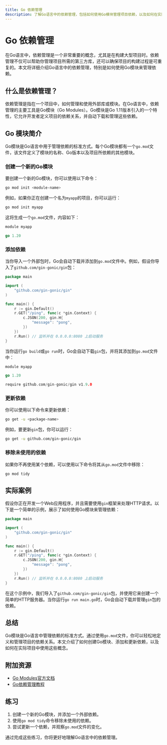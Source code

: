 ```yaml
---
title: Go 依赖管理
description: 了解Go语言中的依赖管理，包括如何使用Go模块管理项目依赖，以及如何在实际项目中应用这些概念。
---
```


# Go 依赖管理

在Go语言中，依赖管理是一个非常重要的概念，尤其是在构建大型项目时。依赖管理不仅可以帮助你管理项目所需的第三方库，还可以确保项目的构建过程是可重复的。本文将详细介绍Go语言中的依赖管理，特别是如何使用Go模块来管理依赖。

## 什么是依赖管理？

依赖管理是指在一个项目中，如何管理和使用外部库或模块。在Go语言中，依赖管理的主要工具是Go模块（Go Modules）。Go模块是Go 1.11版本引入的一个特性，它允许开发者定义项目的依赖关系，并自动下载和管理这些依赖。

## Go 模块简介

Go模块是Go语言中用于管理依赖的标准方式。每个Go模块都有一个`go.mod`文件，该文件定义了模块的名称、Go版本以及项目所依赖的其他模块。

### 创建一个新的Go模块

要创建一个新的Go模块，你可以使用以下命令：

```bash
go mod init <module-name>
```

例如，如果你正在创建一个名为`myapp`的项目，你可以运行：

```bash
go mod init myapp
```

这将生成一个`go.mod`文件，内容如下：

```go
module myapp

go 1.20
```

### 添加依赖

当你导入一个外部包时，Go会自动下载并添加到`go.mod`文件中。例如，假设你导入了`github.com/gin-gonic/gin`包：

```go
package main

import (
    "github.com/gin-gonic/gin"
)

func main() {
    r := gin.Default()
    r.GET("/ping", func(c *gin.Context) {
        c.JSON(200, gin.H{
            "message": "pong",
        })
    })
    r.Run() // 监听并在 0.0.0.0:8080 上启动服务
}
```

当你运行`go build`或`go run`时，Go会自动下载`gin`包，并将其添加到`go.mod`文件中：

```go
module myapp

go 1.20

require github.com/gin-gonic/gin v1.9.0
```

### 更新依赖

你可以使用以下命令来更新依赖：

```bash
go get -u <package-name>
```

例如，要更新`gin`包，你可以运行：

```bash
go get -u github.com/gin-gonic/gin
```

### 移除未使用的依赖

如果你不再使用某个依赖，可以使用以下命令将其从`go.mod`文件中移除：

```bash
go mod tidy
```

## 实际案例

假设你正在开发一个Web应用程序，并且需要使用`gin`框架来处理HTTP请求。以下是一个简单的示例，展示了如何使用Go模块来管理依赖：

```go
package main

import (
    "github.com/gin-gonic/gin"
)

func main() {
    r := gin.Default()
    r.GET("/ping", func(c *gin.Context) {
        c.JSON(200, gin.H{
            "message": "pong",
        })
    })
    r.Run() // 监听并在 0.0.0.0:8080 上启动服务
}
```

在这个示例中，我们导入了`github.com/gin-gonic/gin`包，并使用它来创建一个简单的HTTP服务器。当你运行`go run main.go`时，Go会自动下载并管理`gin`包的依赖。

## 总结

Go模块是Go语言中管理依赖的标准方式。通过使用`go.mod`文件，你可以轻松地定义和管理项目的依赖关系。本文介绍了如何创建Go模块、添加和更新依赖，以及如何在实际项目中使用这些概念。

## 附加资源

- [Go Modules官方文档](https://golang.org/ref/mod)
- [Go依赖管理教程](https://golang.org/doc/tutorial/getting-started)

## 练习

1. 创建一个新的Go模块，并添加一个外部依赖。
2. 使用`go mod tidy`命令移除未使用的依赖。
3. 尝试更新一个依赖，并观察`go.mod`文件的变化。

通过完成这些练习，你将更好地理解Go语言中的依赖管理。